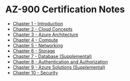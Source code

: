 # AZ-900 Certification Notes
* [Chapter 1 - Introduction](/posts/azure/az-900/chapter1/chapter1-introduction)
* [Chapter 2 - Cloud Concepts](/posts/azure/az-900/chapter2/chapter2-language-of-cloud-computing)
* [Chapter 3 - Azure Architecture](/posts/azure/az-900/chapter3/chapter3-regions-and-availability-zones)
* [Chapter 4 - Compute](/posts/azure/az-900/chapter4/chapter4-virtual-machines)
* [Chapter 5 - Networking](/posts/azure/az-900/chapter5/chapter5-virtual-network)
* [Chapter 6 - Storage](/posts/azure/az-900/chapter6/chapter6-blob)
* [Chapter 7 - Database (Supplemental)](/posts/azure/az-900/chapter7/chapter7-cosmos-db)
* [Chapter 8 - Authentication and Authorization](/posts/azure/az-900/chapter8/chapter8-identity-services)
* [Chapter 9 - Azure Solutions (Supplemental)](/posts/azure/az-900/chapter9/chapter9-iot)
* [Chapter 10 - Security](/posts/azure/az-900/chapter10/chapter10-defense-in-depth)